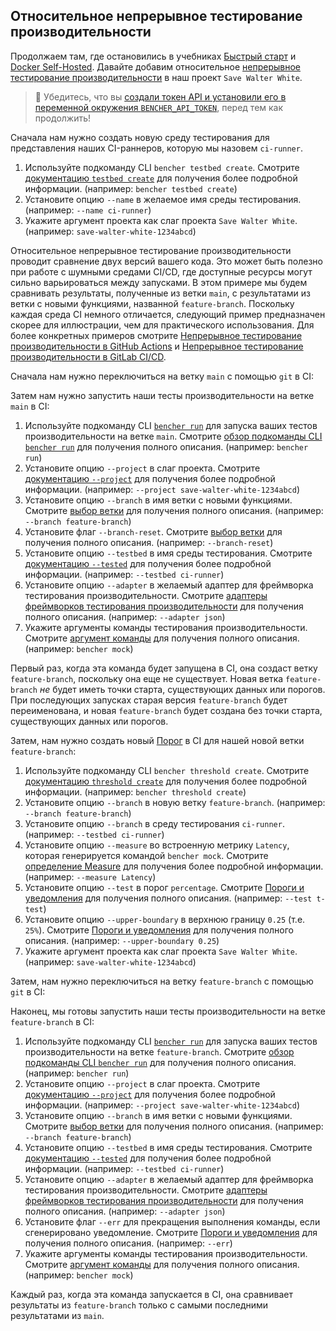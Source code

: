 
## Относительное непрерывное тестирование производительности

Продолжаем там, где остановились в учебниках
[Быстрый старт][quick start] и [Docker Self-Hosted][docker self-hosted]. Давайте добавим относительное [непрерывное тестирование производительности][continuous benchmarking] в наш проект `Save Walter White`.

> 🐰 Убедитесь, что вы
> [создали токен API и установили его в переменной окружения `BENCHER_API_TOKEN`][create an api token],
> перед тем как продолжить!

Сначала нам нужно создать новую среду тестирования для представления наших CI-раннеров, которую мы назовем `ci-runner`.

<TestbedCreate />

1. Используйте подкоманду CLI `bencher testbed create`.
   Смотрите [документацию `testbed create`][testbed create] для получения более подробной информации.
   (например: `bencher testbed create`)
2. Установите опцию `--name` в желаемое имя среды тестирования.
   (например: `--name ci-runner`)
3. Укажите аргумент проекта как слаг проекта `Save Walter White`.
   (например: `save-walter-white-1234abcd`)

Относительное непрерывное тестирование производительности проводит сравнение двух версий вашего кода.
Это может быть полезно при работе с шумными средами CI/CD,
где доступные ресурсы могут сильно варьироваться между запусками.
В этом примере мы будем сравнивать результаты, полученные из ветки `main`,
с результатами из ветки с новыми функциями, названной `feature-branch`.
Поскольку каждая среда CI немного отличается,
следующий пример предназначен скорее для иллюстрации, чем для практического использования.
Для более конкретных примеров смотрите [Непрерывное тестирование производительности в GitHub Actions][github actions]
и [Непрерывное тестирование производительности в GitLab CI/CD][gitlab ci/cd].

Сначала нам нужно переключиться на ветку `main` с помощью `git` в CI:

<GitCheckoutMain />

Затем нам нужно запустить наши тесты производительности на ветке `main` в CI:

<RunMainRelative />

1. Используйте подкоманду CLI <code><a href="/docs/ru/explanation/bencher-run/">bencher run</a></code>
   для запуска ваших тестов производительности на ветке `main`.
   Смотрите [обзор подкоманды CLI `bencher run`][bencher run] для получения полного описания.
   (например: `bencher run`)
2. Установите опцию `--project` в слаг проекта.
   Смотрите [документацию `--project`][project option] для получения более подробной информации.
   (например: `--project save-walter-white-1234abcd`)
3. Установите опцию `--branch` в имя ветки с новыми функциями.
   Смотрите [выбор ветки][branch selection branch] для получения полного описания.
   (например: `--branch feature-branch`)
4. Установите флаг `--branch-reset`.
   Смотрите [выбор ветки][branch selection reset] для получения полного описания.
   (например: `--branch-reset`)
5. Установите опцию `--testbed` в имя среды тестирования.
   Смотрите [документацию `--tested`][testbed option] для получения более подробной информации.
   (например: `--testbed ci-runner`)
6. Установите опцию `--adapter` в желаемый адаптер для фреймворка тестирования производительности.
   Смотрите [адаптеры фреймворков тестирования производительности][adapters] для получения полного описания.
   (например: `--adapter json`)
7. Укажите аргументы команды тестирования производительности.
    Смотрите [аргумент команды][command argument] для получения полного описания.
    (например: `bencher mock`)

Первый раз, когда эта команда будет запущена в CI,
она создаст ветку `feature-branch`, поскольку она еще не существует.
Новая ветка `feature-branch` _не_ будет иметь точки старта, существующих данных или порогов.
При последующих запусках старая версия `feature-branch` будет переименована,
и новая `feature-branch` будет создана без точки старта, существующих данных или порогов.

Затем, нам нужно создать новый [Порог][thresholds] в CI для нашей новой ветки `feature-branch`:

<ThresholdCreateRelative />

1. Используйте подкоманду CLI `bencher threshold create`.
   Смотрите [документацию `threshold create`][threshold create] для получения более подробной информации.
   (например: `bencher threshold create`)
2. Установите опцию `--branch` в новую ветку `feature-branch`.
   (например: `--branch feature-branch`)
3. Установите опцию `--branch` в среду тестирования `ci-runner`.
   (например: `--testbed ci-runner`)
4. Установите опцию `--measure` во встроенную метрику `Latency`, которая генерируется командой `bencher mock`.
   Смотрите [определение Measure][measure] для получения более подробной информации.
   (например: `--measure Latency`)
5. Установите опцию `--test` в порог `percentage`.
   Смотрите [Пороги и уведомления][percentage] для получения полного описания.
   (например: `--test t-test`)
6. Установите опцию `--upper-boundary` в верхнюю границу `0.25` (т.е. `25%`).
   Смотрите [Пороги и уведомления][percentage upper boundary] для получения полного описания.
   (например: `--upper-boundary 0.25`)
7. Укажите аргумент проекта как слаг проекта `Save Walter White`.
   (например: `save-walter-white-1234abcd`)

Затем, нам нужно переключиться на ветку `feature-branch` с помощью `git` в CI:

<GitCheckoutFeature />

Наконец, мы готовы запустить наши тесты производительности на ветке `feature-branch` в CI:

<RunFeatureRelative />

1. Используйте подкоманду CLI <code><a href="/docs/ru/explanation/bencher-run/">bencher run</a></code>
   для запуска ваших тестов производительности на ветке `feature-branch`.
   Смотрите [обзор подкоманды CLI `bencher run`][bencher run] для получения полного описания.
   (например: `bencher run`)
2. Установите опцию `--project` в слаг проекта.
   Смотрите [документацию `--project`][project option] для получения более подробной информации.
   (например: `--project save-walter-white-1234abcd`)
3. Установите опцию `--branch` в имя ветки с новыми функциями.
   Смотрите [выбор ветки][branch selection branch] для получения полного описания.
   (например: `--branch feature-branch`)
4. Установите опцию `--testbed` в имя среды тестирования.
   Смотрите [документацию `--tested`][testbed option] для получения более подробной информации.
   (например: `--testbed ci-runner`)
5. Установите опцию `--adapter` в желаемый адаптер для фреймворка тестирования производительности.
   Смотрите [адаптеры фреймворков тестирования производительности][adapters] для получения полного описания.
   (например: `--adapter json`)
6. Установите флаг `--err` для прекращения выполнения команды, если сгенерировано уведомление.
   Смотрите [Пороги и уведомления][alerts] для получения полного описания.
   (например: `--err`)
7. Укажите аргументы команды тестирования производительности.
   Смотрите [аргумент команды][command argument] для получения полного описания.
   (например: `bencher mock`)

Каждый раз, когда эта команда запускается в CI,
она сравнивает результаты из `feature-branch` только с самыми последними результатами из `main`.

[quick start]: /docs/ru/tutorial/quick-start/
[docker self-hosted]: /docs/ru/tutorial/docker/
[continuous benchmarking]: /docs/ru/explanation/continuous-benchmarking/
[create an api token]: /docs/ru/tutorial/quick-start/#create-an-api-token
[testbed create]: /docs/ru/api/projects/testbeds/#post-v0projectsprojecttestbeds
[github actions]: /docs/ru/how-to/github-actions/
[gitlab ci/cd]: /docs/ru/how-to/gitlab-ci-cd/
[bencher run]: /docs/ru/explanation/bencher-run/
[project option]: /docs/ru/explanation/bencher-run/#--project-project
[branch selection branch]: /docs/ru/explanation/branch-selection/#--branch-branch
[branch selection reset]: /docs/ru/explanation/branch-selection/#--branch-reset
[testbed option]: /docs/ru/explanation/bencher-run/#--testbed-testbed
[adapters]: /docs/ru/explanation/adapters/
[command argument]: /docs/ru/explanation/bencher-run/#benchmark-command
[thresholds]: /docs/ru/explanation/thresholds/
[threshold create]: /docs/ru/api/projects/thresholds/#post-v0projectsprojectthresholds
[measure]: /docs/ru/explanation/benchmarking/#measures
[percentage]: /docs/ru/explanation/thresholds/#percentage-thresholds
[percentage upper boundary]: /docs/ru/explanation/thresholds/#percentage-threshold-upper-boundary
[alerts]: /docs/ru/explanation/thresholds/#alerts